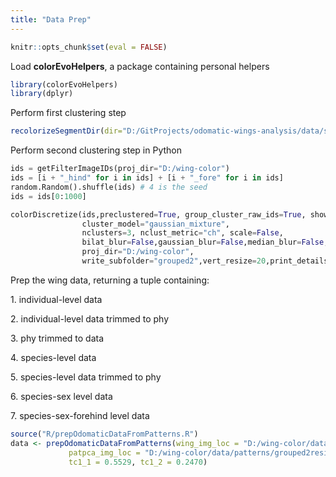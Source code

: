 ```yaml
---
title: "Data Prep"
---
```


```r

knitr::opts_chunk$set(eval = FALSE)
```

Load **colorEvoHelpers**, a package containing personal helpers

```r

library(colorEvoHelpers)
library(dplyr)

```

Perform first clustering step

```r

recolorizeSegmentDir(dir="D:/GitProjects/odomatic-wings-analysis/data/segments","D:/wing-color/data/patterns",median_blur_n = 7,cluster_cutoff = 25) 

```

Perform second clustering step in Python

```python

ids = getFilterImageIDs(proj_dir="D:/wing-color")
ids = [i + "_hind" for i in ids] + [i + "_fore" for i in ids]
random.Random().shuffle(ids) # 4 is the seed
ids = ids[0:1000]

colorDiscretize(ids,preclustered=True, group_cluster_raw_ids=True, show=True, show_indv=False,
                cluster_model="gaussian_mixture",
                nclusters=3, nclust_metric="ch", scale=False,
                bilat_blur=False,gaussian_blur=False,median_blur=False, colorspace="rgb",
                proj_dir="D:/wing-color",
                write_subfolder="grouped2",vert_resize=20,print_details=False)

```

Prep the wing data, returning a tuple containing:

1\. individual-level data

2\. individual-level data trimmed to phy

3\. phy trimmed to data

4\. species-level data

5\. species-level data trimmed to phy

6\. species-sex level data

7\. species-sex-forehind level data

```r
source("R/prepOdomaticDataFromPatterns.R")
data <- prepOdomaticDataFromPatterns(wing_img_loc = "D:/wing-color/data/patterns/grouped2",
             patpca_img_loc = "D:/wing-color/data/patterns/grouped2resized",
             tc1_1 = 0.5529, tc1_2 = 0.2470)
```
